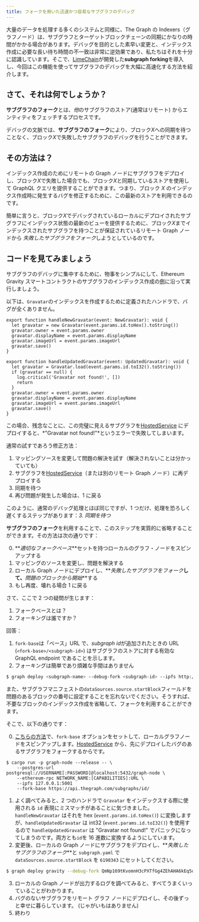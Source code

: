 ```yaml
---
title: フォークを用いた迅速かつ容易なサブグラフのデバッグ
---
```


大量のデータを処理する多くのシステムと同様に、The Graph の Indexers（グラフノード）は、サブグラフとターゲットブロックチェーンの同期にかなりの時間がかかる場合があります。デバッグを目的とした素早い変更と、インデックス作成に必要な長い待ち時間の不一致は非常に逆効果であり、私たちはそれを十分に認識しています。そこで、[LimeChain](https://limechain.tech/)が開発した**subgraph forking**を導入し、今回はこの機能を使ってサブグラフのデバッグを大幅に高速化する方法を紹介します。

## さて、それは何でしょうか？

**サブグラフのフォーク**とは、*他*のサブグラフのストア(通常はリモート) からエンティティをフェッチするプロセスです。

デバッグの文脈では、**サブグラフのフォーク**により、ブロック*X*への同期を待つことなく、ブロック*X*で失敗したサブグラフのデバッグを行うことができます。

## その方法は？

インデックス作成のためにリモートの Graph ノードにサブグラフをデプロイし、ブロック*X*で失敗した場合でも、ブロック*X*と同期しているストアを使用して GraphQL クエリを提供することができます。つまり、ブロック _X_ のインデックス作成時に発生するバグを修正するために、この最新のストアを利用できるのです。

簡単に言うと、ブロック*X*でデバッグされているローカルにデプロイされたサブグラフにインデックス状態の最新のビューを提供するために、ブロック*X*までインデックスされたサブグラフを持つことが保証されているリモート Graph ノードから *失敗したサブグラフをフォーク*しようとしているのです。

## コードを見てみましょう

サブグラフのデバッグに集中するために、物事をシンプルにして、Ethereum Gravity スマートコントラクトのサブグラフのインデックス作成の[例](https://github.com/graphprotocol/example-subgraphs/tree/main/ethereum/gravatar)に沿って実行しましょう。

以下は、`Gravatar`のインデックスを作成するために定義されたハンドラで、バグが全くありません。

```tsx
export function handleNewGravatar(event: NewGravatar): void {
  let gravatar = new Gravatar(event.params.id.toHex().toString())
  gravatar.owner = event.params.owner
  gravatar.displayName = event.params.displayName
  gravatar.imageUrl = event.params.imageUrl
  gravatar.save()
}

export function handleUpdatedGravatar(event: UpdatedGravatar): void {
  let gravatar = Gravatar.load(event.params.id.toI32().toString())
  if (gravatar == null) {
    log.critical('Gravatar not found!', [])
    return
  }
  gravatar.owner = event.params.owner
  gravatar.displayName = event.params.displayName
  gravatar.imageUrl = event.params.imageUrl
  gravatar.save()
}
```

この場合、残念なことに、この完璧に見えるサブグラフを[HostedService](https://thegraph.com/hosted-service/) にデプロイすると、*"Gravatar not found!"*というエラーで失敗してしまいます。

通常の試すであろう修正方法：

1. マッピングソースを変更して問題の解決を試す（解決されないことは分かっていても）
2. サブグラフを[HostedService](https://thegraph.com/hosted-service/)（または別のリモート Graph ノード）に再デプロイする
3. 同期を待つ
4. 再び問題が発生した場合は、1 に戻る

このように、通常のデバッグ処理とほぼ同じですが、1 つだけ、処理を恐ろしく遅くするステップがあります：_3. 同期を待つ_

**サブグラフのフォーク**を利用することで、このステップを実質的に省略することができます。その方法は次の通りです：

0. **_適切なフォークベース_**セットを持つローカルのグラフ・ノードをスピンアップする
1. マッピングのソースを変更し、問題を解決する
2. ローカル Graph ノードにデプロイし、**_失敗したサブグラフをフォーク_**して、**_問題のブロックから開始_**する
3. もし再度、壊れる場合 1 に戻る

さて、ここで 2 つの疑問が生じます：

1. フォークベースとは？
2. フォーキングは誰ですか？

回答：

1. `fork-base`は「ベース」URL で、*subgraph id*が追加されたときの URL (`<fork-base>/<subgraph-id>`) はサブグラフのストアに対する有効な GraphQL endpoint であることを示します。
2. フォーキングは簡単であり煩雑な手間はありません

```bash
$ graph deploy <subgraph-name> --debug-fork <subgraph-id> --ipfs http://localhost:5001 --node http://localhost:8020
```

また、サブグラフマニフェストの`dataSources.source.startBlock`フィールドを問題のあるブロックの番号に設定することを忘れないでください。そうすれば、不要なブロックのインデックス作成を省略して、フォークを利用することができます。

そこで、以下の通りです：

0. [こちらの方法](https://github.com/graphprotocol/graph-node#running-a-local-graph-node)で、`fork-base` オプションをセットして、ローカルグラフノードをスピンアップします。[HostedService](https://thegraph.com/hosted-service/) から、先にデプロイしたバグのあるサブグラフをフォークするからです。

```
$ cargo run -p graph-node --release -- \
    --postgres-url postgresql://USERNAME[:PASSWORD]@localhost:5432/graph-node \
    --ethereum-rpc NETWORK_NAME:[CAPABILITIES]:URL \
    --ipfs 127.0.0.1:5001
    --fork-base https://api.thegraph.com/subgraphs/id/
```

1. よく調べてみると、2 つのハンドラで `Gravatar` をインデックスする際に使用される `id` 表現にミスマッチがあることに気づきました。`handleNewGravatar` はそれを hex (`event.params.id.toHex()`) に変換しますが、`handleUpdatedGravatar` は int32 (`event.params.id.toI32()`) を使用するので `handleUpdatedGravatar` は "Gravatar not found!" でパニックになってしまうのです。両方とも`id`を 16 進数に変換するようにしています。
2. 変更後、ローカルの Graph ノードにサブグラフをデプロイし、**_失敗したサブグラフのフォーク_**と `subgraph.yaml` で `dataSources.source.startBlock` を `6190343` にセットしてください。

```bash
$ graph deploy gravity --debug-fork QmNp169tKvomnH3cPXTfGg4ZEhAHA6kEq5oy1XDqAxqHmW --ipfs http://localhost:5001 --node http://localhost:8020
```

3. ローカルの Graph ノードが出力するログを調べてみると、すべてうまくいっていることがわかります。
4. バグのないサブグラフをリモート グラフ ノードにデプロイし、その後ずっと幸せに暮らしています。 (じゃがいもはありません)
5. 終わり
